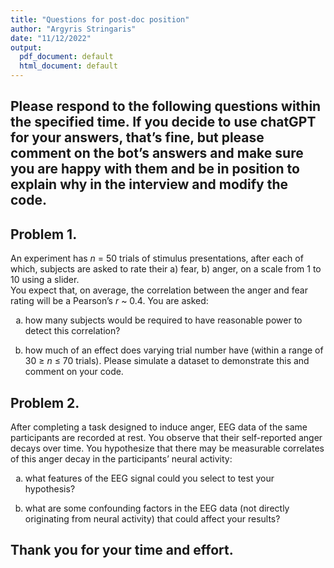 ```yaml
---
title: "Questions for post-doc position"
author: "Argyris Stringaris"
date: "11/12/2022"
output:
  pdf_document: default
  html_document: default
---
```


## Please respond to the following questions within the specified time. If you decide to use chatGPT for your answers, that's fine, but please comment on the bot's answers and make sure you are happy with them and be in position to explain why in the interview and modify the code.

## Problem 1. 
An experiment has _n_ = 50 trials of stimulus presentations, after each of which, subjects are asked to rate their a) fear, b) anger, on a scale from 1 to 10 using a slider.  
You expect that, on average, the correlation between the anger and fear rating will be a Pearson's _r_ ~ 0.4. You are asked:

a) how many subjects would be required to have reasonable power to detect this correlation? 
  
b) how much of an effect does varying trial number have (within a range of 30 $\geq$ _n_ $\leq$ 70 trials).
Please simulate a dataset to demonstrate this and comment on  your code. 



## Problem 2. 

After completing a task designed to induce anger, EEG data of the same participants are recorded at rest. You observe that their self-reported anger decays over time. You hypothesize that there may be measurable correlates of this anger decay in the participants’ neural activity:  

a) what features of the EEG signal could you select to test your hypothesis?  

b) what are some confounding factors in the EEG data (not directly originating from neural activity) that could affect your results?  

  

## Thank you for your time and effort.


